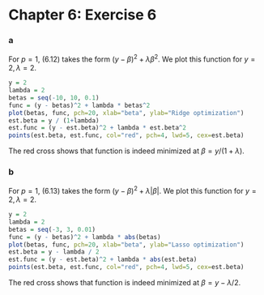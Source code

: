 Chapter 6: Exercise 6
========================================================

### a
For $p=1$, (6.12) takes the form $(y - \beta)^2 + \lambda\beta^2$. We plot this function for $y = 2, \lambda = 2$.
```r
y = 2
lambda = 2
betas = seq(-10, 10, 0.1)
func = (y - betas)^2 + lambda * betas^2
plot(betas, func, pch=20, xlab="beta", ylab="Ridge optimization")
est.beta = y / (1+lambda)
est.func = (y - est.beta)^2 + lambda * est.beta^2
points(est.beta, est.func, col="red", pch=4, lwd=5, cex=est.beta)
```
The red cross shows that function is indeed minimized at $\beta = y / (1 + \lambda)$.

### b
For $p=1$, (6.13) takes the form $(y - \beta)^2 + \lambda | \beta |$. We plot this function for $y = 2, \lambda = 2$.
```r
y = 2
lambda = 2
betas = seq(-3, 3, 0.01)
func = (y - betas)^2 + lambda * abs(betas)
plot(betas, func, pch=20, xlab="beta", ylab="Lasso optimization")
est.beta = y - lambda / 2
est.func = (y - est.beta)^2 + lambda * abs(est.beta)
points(est.beta, est.func, col="red", pch=4, lwd=5, cex=est.beta)
```
The red cross shows that function is indeed minimized at $\beta = y - \lambda / 2$.
